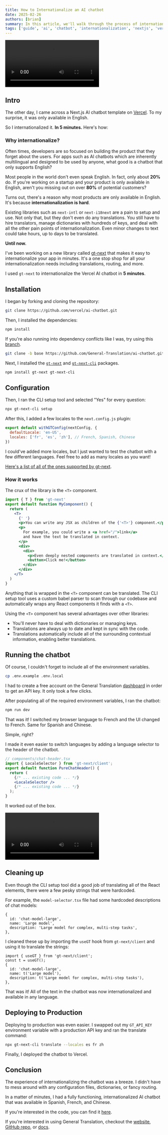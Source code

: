 ```yaml
---
title: How to Internationalize an AI chatbot
date: 2025-02-26
authors: [brian]
summary: In this article, we'll walk through the process of internationalizing an AI chatbot.
tags: ['guide', 'ai', 'chatbot', 'internationalization', 'nextjs', 'vercel']
---
```


<video
  controls
  src="https://cabuge2ah388tbmm.public.blob.vercel-storage.com/GTDemoV2-h8NtCR9hWkrhiOFwPQxGziAT7kmeO7.mp4"
/>

## Intro

The other day, I came across a Next.js AI chatbot template on [Vercel](https://github.com/vercel/ai-chatbot).
To my surprise, it was only available in English.

So I internationalized it. **In 5 minutes.** Here's how:

### Why internationalize?

Often times, developers are so focused on building the product that they forget about the users.
For apps such as AI chatbots which are inherently multilingual and designed to be used by anyone,
what good is a chatbot that only supports English?

Most people in the world don't even speak English. In fact, only about **20%** do.
If you're working on a startup and your product is only available in English,
aren't you missing out on over **80%** of potential customers?

Turns out, there's a reason why most products are only available in English. It's because **internationalization is hard**.

Existing libraries such as `next-intl` or `next-i18next` are a pain to setup and use. Not only that, but they don't even do any translations.
You still have to hire translators, manage dictionaries with hundreds of keys, and deal with all the other pain points of internationalization.
Even minor changes to text could take hours, up to days to be translated.

**Until now.**

I've been working on a new library called [gt-next](https://github.com/General-Translation/gt-libraries) that makes it easy to internationalize your app in minutes.
It's a one stop shop for all your internationalization needs including translations, routing, and more.

I used `gt-next` to internationalize the Vercel AI chatbot in **5 minutes**.

## Installation

I began by forking and cloning the repository:

```bash
git clone https://github.com/vercel/ai-chatbot.git
```

Then, I installed the dependencies:

```bash
npm install
```

If you're also running into dependency conflicts like I was, try using this [branch](https://github.com/General-Translation/ai-chatbot/tree/base).

```bash
git clone -b base https://github.com/General-Translation/ai-chatbot.git
```

Next, I installed the [`gt-next`](https://github.com/General-Translation/gt-libraries) and [`gt-next-cli`](https://github.com/General-Translation/gt-libraries) packages.

```bash
npm install gt-next gt-next-cli
```

## Configuration

Then, I ran the CLI setup tool and selected "Yes" for every question:

```bash
npx gt-next-cli setup
```

After this, I added a few locales to the `next.config.js` plugin:

```js
export default withGTConfig(nextConfig, {
  defaultLocale: 'en-US',
  locales: ['fr', 'es', 'zh'], // French, Spanish, Chinese
})
```

I could've added more locales, but I just wanted to test the chatbot with a few different languages. Feel free to add as many locales as you want!

[Here's a list of all of the ones supported by gt-next](https://generaltranslation.com/docs/reference/supported-locales).

### How it works

The crux of the library is the `<T>` component.

```jsx
import { T } from 'gt-next'
export default function MyComponent() {
  return (
    <T>
      {' '}
      <p>You can write any JSX as children of the {'<T>'} component.</p>
      <p>
        For example, you could write a <a href="/">link</a>
        and have the text be translated in context.
      </p>
      <div>
        <div>
          <p>Even deeply nested components are translated in context.</p>
          <button>Click me!</button>
        </div>
      </div>
    </T>
  )
}
```

Anything that is wrapped in the `<T>` component can be translated.
The CLI setup tool uses a custom babel parser to scan through our codebase and
automatically wraps any React components it finds with a `<T>`.

Using the `<T>` component has several advantages over other libraries:

- You'll never have to deal with dictionaries or managing keys.
- Translations are always up to date and kept in sync with the code.
- Translations automatically include all of the surrounding contextual information, enabling better translations.

## Running the chatbot

Of course, I couldn't forget to include all of the environment variables.

```bash
cp .env.example .env.local
```

I had to create a free account on the General Translation [dashboard](https://generaltranslation.com/dashboard) in order to get an API key.
It only took a few clicks.

After populating all of the required environment variables, I ran the chatbot:

```bash
npm run dev
```

That was it! I switched my browser language to French and the UI changed to French. Same for Spanish and Chinese.

Simple, right?

I made it even easier to switch languages by adding a language selector to the header of the chatbot.

```jsx
// components/chat-header.tsx
import { LocaleSelector } from 'gt-next/client';
export default function PureChatHeader() {
  return (
    {/* ... existing code ... */}
    <LocaleSelector />
    {/* ... existing code ... */}
  );
}
```

It worked out of the box.

<video
  controls
  src="https://cabuge2ah388tbmm.public.blob.vercel-storage.com/localeselector-fOacWpUcmf7u4VkL8fzgl3EmnQqua0.mp4"
/>

## Cleaning up

Even though the CLI setup tool did a good job of translating all of the React elements,
there were a few pesky strings that were hardcoded.

For example, the `model-selector.tsx` file had some hardcoded descriptions of chat models:

```tsx
{
  id: 'chat-model-large',
  name: 'Large model',
  description: 'Large model for complex, multi-step tasks',
},
```

I cleaned these up by importing the `useGT` hook from `gt-next/client` and using it to translate the strings:

```tsx
import { useGT } from 'gt-next/client';
const t = useGT();
{
  id: 'chat-model-large',
  name: t('Large model'),
  description: t('Large model for complex, multi-step tasks'),
},
```

That was it! All of the text in the chatbot was now internationalized and available in any language.

## Deploying to Production

Deploying to production was even easier. I swapped out my `GT_API_KEY` environment variable with a production API key and ran the translate command:

```bash
npx gt-next-cli translate --locales es fr zh
```

Finally, I deployed the chatbot to Vercel.

## Conclusion

The experience of internationalizing the chatbot was a breeze.
I didn't have to mess around with any configuration files, dictionaries, or fancy routing.

In a matter of minutes, I had a fully functioning,
internationalized AI chatbot that was available in Spanish, French, and Chinese.

If you're interested in the code, you can find it [here](https://github.com/General-Translation/ai-chatbot).

If you're interested in using General Translation, checkout the [website](https://generaltranslation.com), [GitHub repo](https://github.com/General-Translation/gt-libraries), or [docs](https://generaltranslation.com/docs).
